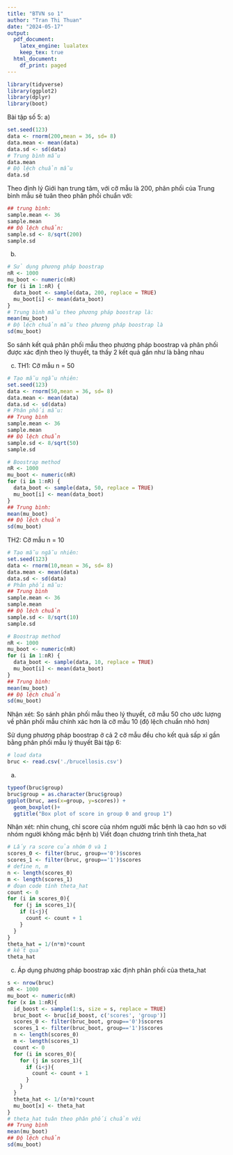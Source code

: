 ```yaml
---
title: "BTVN so 1"
author: "Tran Thi Thuan"
date: "2024-05-17"
output:
  pdf_document:
    latex_engine: lualatex
    keep_tex: true
  html_document:
    df_print: paged
---
```


```r
library(tidyverse)
library(ggplot2)
library(dplyr)
library(boot)
```

Bài tập số 5:
a)

```r
set.seed(123)
data <- rnorm(200,mean = 36, sd= 8)
data.mean <- mean(data)
data.sd <- sd(data)
# Trung bình mẫu
data.mean
# Độ lệch chuẩn mẫu
data.sd
```
Theo định lý Giới hạn trung tâm, với cỡ mẫu là 200, phân phối của Trung bình mẫu sẽ tuân theo phân phối chuẩn với:
```r
## trung bình:
sample.mean <- 36
sample.mean
## Độ lệch chuẩn:
sample.sd <- 8/sqrt(200)
sample.sd
```
b) 
```r
# Sử dụng phương pháp boostrap
nR <- 1000
mu_boot <- numeric(nR)
for (i in 1:nR) {
  data_boot <- sample(data, 200, replace = TRUE)
  mu_boot[i] <- mean(data_boot)
}
# Trung bình mẫu theo phương pháp boostrap là:
mean(mu_boot)
# Độ lệch chuẩn mẫu theo phương pháp boostrap là
sd(mu_boot)
```
So sánh kết quả phân phối mẫu theo phương pháp boostrap và phân phối được xác định theo lý thuyết, ta thấy 2 kết quả gần như là bằng nhau

c)
TH1: Cỡ mẫu n = 50
```r
# Tạo mẫu ngẫu nhiên:
set.seed(123)
data <- rnorm(50,mean = 36, sd= 8)
data.mean <- mean(data)
data.sd <- sd(data)
# Phân phối mẫu:
## Trung bình
sample.mean <- 36
sample.mean
## Độ lệch chuẩn
sample.sd <- 8/sqrt(50)
sample.sd
```


```r
# Boostrap method
nR <- 1000
mu_boot <- numeric(nR)
for (i in 1:nR) {
  data_boot <- sample(data, 50, replace = TRUE)
  mu_boot[i] <- mean(data_boot)
}
## Trung bình:
mean(mu_boot)
## Độ lệch chuẩn
sd(mu_boot)
```

TH2: Cỡ mẫu n = 10

```r
# Tạo mẫu ngẫu nhiên:
set.seed(123)
data <- rnorm(10,mean = 36, sd= 8)
data.mean <- mean(data)
data.sd <- sd(data)
# Phân phối mẫu:
## Trung bình
sample.mean <- 36
sample.mean
## Độ lệch chuẩn
sample.sd <- 8/sqrt(10)
sample.sd
```
```r
# Boostrap method
nR <- 1000
mu_boot <- numeric(nR)
for (i in 1:nR) {
  data_boot <- sample(data, 10, replace = TRUE)
  mu_boot[i] <- mean(data_boot)
}
## Trung bình:
mean(mu_boot)
## Độ lệch chuẩn
sd(mu_boot)
```

Nhận xét: 
So sánh phân phối mẫu theo lý thuyết, cỡ mẫu 50 cho ước lượng về phân phối mẫu chính xác hơn là cỡ mẫu 10 (độ lệch chuẩn nhỏ hơn)

Sử dụng phương pháp boostrap ở cả 2 cỡ mẫu đều cho kết quả sấp xỉ gần bằng phân phối mẫu lý thuyết
Bài tập 6:

```r
# load data
bruc <- read.csv('./brucellosis.csv')
```

a)
```r
typeof(bruc$group)
bruc$group = as.character(bruc$group)
ggplot(bruc, aes(x=group, y=scores)) + 
  geom_boxplot()+
  ggtitle("Box plot of score in group 0 and group 1")
```

Nhận xét: nhìn chung, chỉ score của nhóm người mắc bệnh là cao hơn so với nhóm người không mắc bệnh
b) Viết đoạn chương trình tính theta_hat
```r
# Lấy ra score của nhóm 0 và 1
scores_0 <- filter(bruc, group=='0')$scores
scores_1 <- filter(bruc, group=='1')$scores
# define n, m
n <- length(scores_0)
m <- length(scores_1)
# đoạn code tính theta_hat
count <- 0
for (i in scores_0){
  for (j in scores_1){
    if (i<j){
      count <- count + 1      
    }
  }
}
theta_hat = 1/(n*m)*count
# kết quả
theta_hat
```

c) Áp dụng phương pháp boostrap xác định phân phối của theta_hat
```r
s <- nrow(bruc)
nR <- 1000
mu_boot <- numeric(nR)
for (x in 1:nR){
  id_boost <- sample(1:s, size = s, replace = TRUE)
  bruc_boot <- bruc[id_boost, c('scores', 'group')]
  scores_0 <- filter(bruc_boot, group=='0')$scores
  scores_1 <- filter(bruc_boot, group=='1')$scores
  n <- length(scores_0)
  m <- length(scores_1)
  count <- 0
  for (i in scores_0){
    for (j in scores_1){
      if (i<j){
        count <- count + 1      
      }
    }
  }
  theta_hat <- 1/(n*m)*count
  mu_boot[x] <- theta_hat
}
# theta_hat tuân theo phân phối chuẩn với
## Trung bình
mean(mu_boot)
## Độ lệch chuẩn
sd(mu_boot)
```

